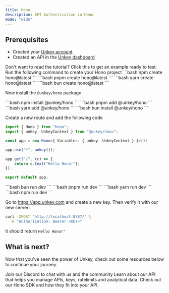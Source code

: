 ```yaml
---
title: Hono
description: API Authentication in Hono
mode: "wide"
---
```


## Prerequisites

- Created your [Unkey account](https://app.unkey.com/auth/sign-up)
- Created an API in the [Unkey dashboard](https://app.unkey.com/apis)

<Card title="Skip the tutorial" icon="link" href="https://github.com/unkeyed/examples/tree/main/hono">
  Don't want to read the tutorial? Click this to get an example ready to test.
</Card>

<Steps titleSize="h3">

<Step title="Create Hono Application">
Run the following command to create your Hono project

<Tabs>
  <Tab title="npm">
  ```bash
  npm create hono@latest
  ```
  </Tab>
  <Tab title="pnpm">
  ```bash
  pnpm create hono@latest
    ```
  </Tab>
  <Tab title="yarn">
  ```bash
  yarn create hono@latest
    ```
  </Tab>
  <Tab title="bun">
  ```bash
    bun create hono@latest
  ```
  </Tab>
</Tabs>
</Step>
<Step  title="Install">

Now install the `@unkey/hono` package

<Tabs>
  <Tab title="npm">
  ```bash
    npm install @unkey/hono
    ```
  </Tab>
  <Tab title="pnpm">
  ```bash
    pnpm add @unkey/hono
    ```
  </Tab>
  <Tab title="yarn">
  ```bash
    yarn add @unkey/hono
    ```
  </Tab>
  <Tab title="bun">
  ```bash
    bun install @unkey/hono
    ```
  </Tab>
</Tabs>
</Step>

<Step title="Update index to use our Hono SDK">

Create a new route and add the following code

```ts /src/index.ts
import { Hono } from "hono";
import { unkey, UnkeyContext } from "@unkey/hono";

const app = new Hono<{ Variables: { unkey: UnkeyContext } }>();

app.use("*", unkey());

app.get("/", (c) => {
	return c.text("Hello Hono!");
});

export default app;
```

</Step>

<Step title="Running it">

<Tabs>
  <Tab title="bun">
  ```bash
    bun run dev
    ```
  </Tab>
  <Tab title="pnpm">
  ```bash
    pnpm run dev
    ```
  </Tab>
  <Tab title="yarn">
  ```bash
    yarn run dev
    ```
  </Tab>
  <Tab title="npm">
  ```bash
    npm run dev
    ```
  </Tab>
</Tabs>
</Step>

<Step  title="Try it out">

Go to https://app.unkey.com and create a new key. Then verify it with our new server:

```bash
curl -XPOST 'http://localhost:8787/' \
  -H "Authorization: Bearer <KEY>"
```

It should return `Hello Hono!"`

</Step>

</Steps>

## What is next?

Now that you've seen the power of Unkey, check out some resources below to continue your journey.

<CardGroup cols={3}>
  <Card title="Discord" icon="discord" href="https://unkey.com/discord">Join our Discord to chat with us and the community</Card>
  <Card title="Unkey API Reference" icon="database" href="/api-reference">
     Learn about our API that helps you manage APIs, keys, ratelimits and analytical data.
  </Card>
  <Card title="Hono SDK" icon="brackets-curly" href="/libraries/ts/hono">
   Check out our Hono SDK and how they fit into your API.
  </Card>
</CardGroup>
